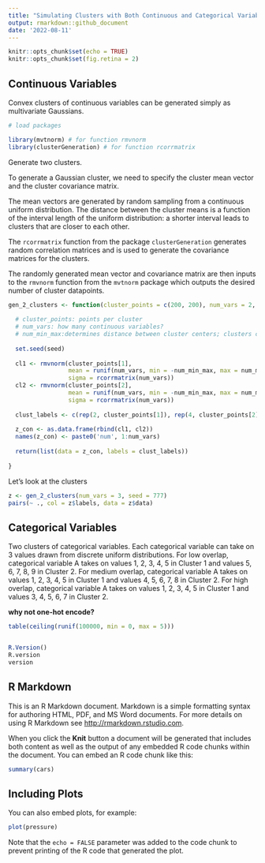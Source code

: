 ```yaml
---
title: "Simulating Clusters with Both Continuous and Categorical Variables"
output: rmarkdown::github_document
date: '2022-08-11'
---
```


```r
knitr::opts_chunk$set(echo = TRUE)
knitr::opts_chunk$set(fig.retina = 2)
```


## Continuous Variables

Convex clusters of continuous variables can be generated simply as multivariate Gaussians.

```r

# load packages

library(mvtnorm) # for function rmvnorm
library(clusterGeneration) # for function rcorrmatrix

```

Generate two clusters. 

To generate a Gaussian cluster, we need to specify the cluster mean vector and the cluster covariance matrix. 

The mean vectors are generated by random sampling from a continuous uniform distribution. The distance between the cluster means is a function of the interval length of the uniform distribution: a shorter interval leads to clusters that are closer to each other. 

The `rcorrmatrix` function from the package `clusterGeneration` generates random correlation matrices and is used to generate the covariance matrices for the clusters.

The randomly generated mean vector and covariance matrix are then inputs to the `rmvnorm` function from the `mvtnorm` package which outputs the desired number of cluster datapoints.

```r


gen_2_clusters <- function(cluster_points = c(200, 200), num_vars = 2, num_min_max = 3, seed = 100){
  
  # cluster_points: points per cluster
  # num_vars: how many continuous variables?
  # num_min_max:determines distance between cluster centers; clusters closer if smaller
  
  set.seed(seed)
  
  cl1 <- rmvnorm(cluster_points[1], 
                 mean = runif(num_vars, min = -num_min_max, max = num_min_max), 
                 sigma = rcorrmatrix(num_vars)) 
  cl2 <- rmvnorm(cluster_points[2], 
                 mean = runif(num_vars, min = -num_min_max, max = num_min_max), 
                 sigma = rcorrmatrix(num_vars))
  
  clust_labels <- c(rep(2, cluster_points[1]), rep(4, cluster_points[2]))
  
  z_con <- as.data.frame(rbind(cl1, cl2))
  names(z_con) <- paste0('num', 1:num_vars)
  
  return(list(data = z_con, labels = clust_labels))
  
}


```

Let's look at the clusters

```r

z <- gen_2_clusters(num_vars = 3, seed = 777)
pairs(~ ., col = z$labels, data = z$data)

```

## Categorical Variables

Two clusters of categorical variables.
Each categorical variable can take on 3 values drawn from discrete uniform distributions.
For low overlap, categorical variable A takes on values 1, 2, 3, 4, 5 in Cluster 1 and values 5, 6, 7, 8, 9 in Cluster 2.
For medium overlap, categorical variable A takes on values 1, 2, 3, 4, 5 in Cluster 1 and values 4, 5, 6, 7, 8 in Cluster 2.
For high overlap, categorical variable A takes on values 1, 2, 3, 4, 5 in Cluster 1 and values 3, 4, 5, 6, 7 in Cluster 2.

**why not one-hot encode?**

```r

table(ceiling(runif(100000, min = 0, max = 5)))



```




```r

R.Version()
R.version
version

```



## R Markdown

This is an R Markdown document. Markdown is a simple formatting syntax for authoring HTML, PDF, and MS Word documents. For more details on using R Markdown see <http://rmarkdown.rstudio.com>.

When you click the **Knit** button a document will be generated that includes both content as well as the output of any embedded R code chunks within the document. You can embed an R code chunk like this:

```r
summary(cars)
```

## Including Plots

You can also embed plots, for example:

```r
plot(pressure)
```

Note that the `echo = FALSE` parameter was added to the code chunk to prevent printing of the R code that generated the plot.
